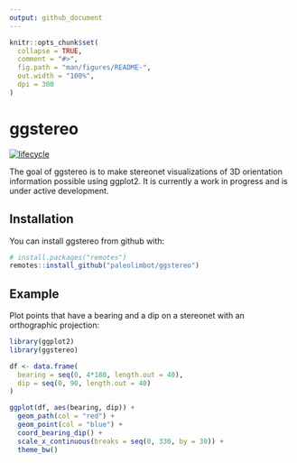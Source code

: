 ```yaml
---
output: github_document
---
```


<!-- README.md is generated from README.Rmd. Please edit that file -->

```r
knitr::opts_chunk$set(
  collapse = TRUE,
  comment = "#>",
  fig.path = "man/figures/README-",
  out.width = "100%",
  dpi = 300
)
```

# ggstereo

[![lifecycle](https://img.shields.io/badge/lifecycle-experimental-orange.svg)](https://www.tidyverse.org/lifecycle/#experimental)

The goal of ggstereo is to make stereonet visualizations of 3D orientation information possible using ggplot2. It is currently a work in progress and is under active development.

## Installation

You can install ggstereo from github with:

``` r
# install.packages("remotes")
remotes::install_github("paleolimbot/ggstereo")
```

## Example

Plot points that have a bearing and a dip on a stereonet with an orthographic projection:

```r
library(ggplot2)
library(ggstereo)

df <- data.frame(
  bearing = seq(0, 4*180, length.out = 40),
  dip = seq(0, 90, length.out = 40)
)

ggplot(df, aes(bearing, dip)) +
  geom_path(col = "red") +
  geom_point(col = "blue") +
  coord_bearing_dip() +
  scale_x_continuous(breaks = seq(0, 330, by = 30)) +
  theme_bw()
```
